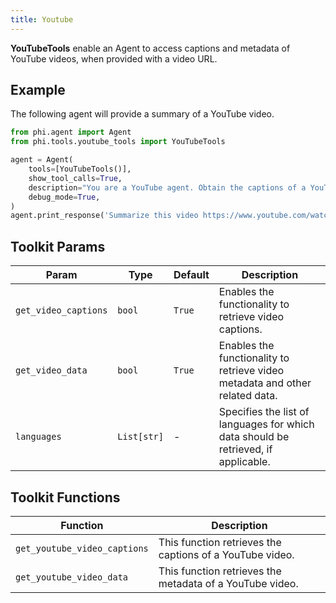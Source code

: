 ```yaml
---
title: Youtube
---
```


**YouTubeTools** enable an Agent to access captions and metadata of YouTube videos, when provided with a video URL.

## Example

The following agent will provide a summary of a YouTube video.

```python cookbook/tools/youtube_tools.py
from phi.agent import Agent
from phi.tools.youtube_tools import YouTubeTools

agent = Agent(
    tools=[YouTubeTools()],
    show_tool_calls=True,
    description="You are a YouTube agent. Obtain the captions of a YouTube video and answer questions.",
    debug_mode=True,
)
agent.print_response('Summarize this video https://www.youtube.com/watch?v=Iv9dewmcFbs&t', markdown=True)

```

## Toolkit Params

| Param | Type | Default | Description |
| --- | --- | --- | --- |
| `get_video_captions` | `bool` | `True` | Enables the functionality to retrieve video captions. |
| `get_video_data` | `bool` | `True` | Enables the functionality to retrieve video metadata and other related data. |
| `languages` | `List[str]` | - | Specifies the list of languages for which data should be retrieved, if applicable. |

## Toolkit Functions

| Function | Description |
| --- | --- |
| `get_youtube_video_captions` | This function retrieves the captions of a YouTube video. |
| `get_youtube_video_data` | This function retrieves the metadata of a YouTube video. |
